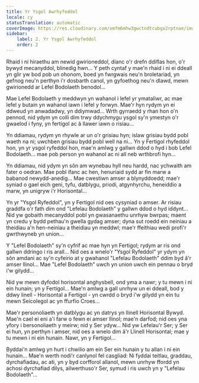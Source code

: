 ```yaml
---
title: Yr Ysgol Awrhyfeddol
locale: cy
statusTranslation: automatic
coverImage: https://res.cloudinary.com/xmfm6mhw3gwctndtcubgx2rptnae/image/upload/v1740468922/small_cover_tratado_de_psicologia_revolucionaria_a4c0dca4e0.webp
sidebar:
    label: 2. Yr Ysgol Awrhyfeddol
    order: 2
---
```

Rhaid i ni hiraethu am newid gwirioneddol, dianc o'r drefn ddiflas hon, o'r bywyd mecanyddol, blinedig hwn... Y peth cyntaf y mae'n rhaid i ni ei ddeall yn glir yw bod pob un ohonom, boed yn fwrgwais neu'n broletariad, yn gefnog neu'n perthyn i'r dosbarth canol, yn gyfoethog neu'n dlawd, mewn gwirionedd ar Lefel Bodolaeth benodol...

Mae Lefel Bodolaeth y meddwyn yn wahanol i lefel yr ymataliwr, ac mae lefel y butain yn wahanol iawn i lefel y forwyn. Mae'r hyn rydym yn ei ddweud yn anwadadwy, yn ddiymwad... Wrth gyrraedd y rhan hon o'n pennod, nid ydym yn colli dim trwy ddychmygu ysgol sy'n ymestyn o'r gwaelod i fyny, yn fertigol ac â llawer iawn o risiau...

Yn ddiamau, rydym yn rhywle ar un o'r grisiau hyn; islaw grisiau bydd pobl waeth na ni; uwchben grisiau bydd pobl well na ni... Yn y Fertigol rhyfeddol hon, yn yr ysgol ryfeddol hon, mae'n amlwg y gallwn ddod o hyd i bob Lefel Bodolaeth... mae pob person yn wahanol ac ni all neb wrthbrofi hyn...

Yn ddiamau, nid ydym yn sôn am wynebau hyll neu hardd, nac ychwaith am fater o oedran. Mae pobl ifanc ac hen, henuriaid sydd ar fin marw a babanod newydd-anedig... Mae cwestiwn amser a blynyddoedd; mae'r syniad o gael eich geni, tyfu, datblygu, priodi, atgynhyrchu, heneiddio a marw, yn unigryw i'r Horisontal...

Yn yr "Ysgol Ryfeddol", yn y Fertigol nid oes cysyniad o amser. Ar risiau graddfa o'r fath dim ond "Lefelau Bodolaeth" y gallwn ddod o hyd iddynt... Nid yw gobaith mecanyddol pobl yn gwasanaethu unrhyw bwrpas; maent yn credu y bydd pethau'n gwella gydag amser; dyna sut roedd ein neiniau a theidiau a'n hen-neiniau a theidiau yn meddwl; mae'r ffeithiau wedi profi'r gwrthwyneb yn union...

Y "Lefel Bodolaeth" sy'n cyfrif ac mae hyn yn Fertigol; rydym ar ris ond gallwn ddringo i ris arall... Nid oes a wnelo'r "Ysgol Ryfeddol" yr ydym yn sôn amdani ac sy'n cyfeirio at y gwahanol "Lefelau Bodolaeth" ddim byd â'r amser llinol... Mae "Lefel Bodolaeth" uwch yn union uwch ein pennau o bryd i'w gilydd...

Nid yw mewn dyfodol horisontal anghysbell, ond yma a nawr; y tu mewn i ni ein hunain; yn y Fertigol... Mae'n amlwg a gall unrhyw un ei ddeall, bod y ddwy linell - Horisontal a Fertigol - yn cwrdd o bryd i'w gilydd yn ein tu mewn Seicolegol ac yn ffurfio Croes...

Mae'r personoliaeth yn datblygu ac yn datrys yn llinell Horisontal Bywyd. Mae'n cael ei eni a'i farw o fewn ei amser llinol; mae'n darfod; nid oes yna yfory i bersonoliaeth y meirw; nid y Ser ydyw... Nid yw Lefelau'r Ser; y Ser ei hun, yn perthyn i amser, nid oes a wnelo dim â'r Llinell Horisontal; mae y tu mewn i ni ein hunain. Nawr, yn y Fertigol...

Byddai'n amlwg yn hurt i chwilio am ein Ser ein hunain y tu allan i ni ein hunain... Mae'n werth nodi'r canlynol fel casgliad: Ni fyddai teitlau, graddau, dyrchafiadau, ac ati, yn y byd corfforol allanol, mewn unrhyw ffordd yn achosi dyrchafiad dilys, ailwerthuso'r Ser, symud i ris uwch yn y "Lefelau Bodolaeth"...

